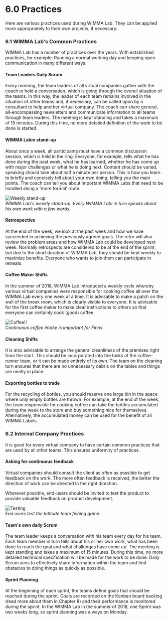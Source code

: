 # 6.0 Practices

Here are various practices used during WIMMA Lab. They can be applied more appropriately to their own projects, if necessary.  

### 6.1 WIMMA Lab's Common Practices

WIMMA Lab has a number of practices over the years. With established practices, for example: Running a normal working day and keeping open communication in many different ways.

#### Team Leaders Daily Scrum
Every morning, the team leaders of all virtual companies gather with the coach to hold a conversation, which is going through the overall situation of the teams. In this way, the leader of each team remains involved in the situation of other teams and, if necessary, can be called upon by a consultant to help another virtual company. The coach can share general, all-encompassing newsletters and communicate information to all teams through team leaders. The meeting is kept standing and takes a maximum of 15 minutes. During this time, no more detailed definition of the work to be done is started.

#### WIMMA Labin stand-up
About once a week, all participants must have a common discussion session, which is held in the ring. Everyone, for example, tells what he has done during the past week, what he has learned, whether he has come up with major challenges or what he is doing next. Content should be varied, speaking should take about half a minute per person. This is how you learn to briefly and concisely tell about your own doing, telling you the main points. The coach can tell you about important WIMMA Labs that need to be handled along a 'more formal' route.

![Weekly stand-up](/assets/Black-Book-Images/image014.jpg)  
*WIMMA Lab's weekly stand-up. Every WIMMA Labi in turn speaks about his own work with a few words.* 

#### Retrospective
At the end of the week, we look at the past week and how we have succeeded in achieving the previously agreed goals. The retro will also review the problem areas and how WIMMA Lab could be developed next week. Normally retrospects are considered to be at the end of the sprint, but due to the short duration of WIMMA Lab, they should be kept weekly to maximize benefits. Everyone who wants to join them can participate in retreats.

#### Coffee Maker Shifts
In the summer of 2018, WIMMA Lab introduced a weekly cycle whereby various virtual companies were responsible for cooking coffee all over the WIMMA Lab every one week at a time. It is advisable to make a patch on the wall of the break room, which is clearly visible to everyone. It is advisable for the first coffee maker to make clear instructions to others so that everyone can certainly cook (good) coffee.

![Coffee!!](/assets/Black-Book-Images/image015.jpg)  
*Continuous coffee intake is important for Finns.*

#### Cleaning Shifts
It is also advisable to arrange the general cleanliness of the premises right from the start. This should be incorporated into the tasks of the coffee-runner team, or it can be made entirely of its own. The team on the cleaning turn ensures that there are no unnecessary debris on the tables and things are neatly in place.

#### Exporting bottles to trade
For the recycling of bottles, you should reserve one large bin in the space where only empty bottles are thrown. For example, at the end of the week, the team responsible for cooking coffee can take the bottles accumulated during the week to the store and buy something nice for themselves. Alternatively, the accumulated money can be used for the benefit of all WIMMA Labels.

### 6.2 Internal Company Practices

It is good for every virtual company to have certain common practices that are used by all other teams. This ensures uniformity of practices.

#### Asking for continuous feedback
Virtual companies should consult the client as often as possible to get feedback on the work. The more often feedback is received, the better the direction of work can be directed in the right direction.

Wherever possible, end-users should be invited to test the product to provide valuable feedback on product development.  

![Testing](/assets/Black-Book-Images/image016.jpg)  
*End users test the Iotitude team fishing game.*

#### Team's own daily Scrum
The team leader keeps a conversation with his team every day for his team. Each team member in turn tells about his or her own work, what has been done to reach the goal and what challenges have come up. The meeting is kept standing and takes a maximum of 15 minutes. During this time, no more detailed technical specification will be made for the work to be done. Daily Scrum aims to effectively share information within the team and find obstacles to doing things as quickly as possible.

#### Sprint Planning
At the beginning of each sprint, the teams define goals that should be reached during the sprint. Goals are recorded on the Kanban board backlog (read more about them in Chapter 8) and their performance is monitored during the sprint. In the WIMMA Lab in the summer of 2018, one Sprint was two weeks long, so sprint planning was always on Monday.
